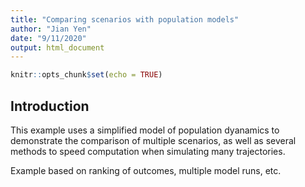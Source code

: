 ---
title: "Comparing scenarios with population models"
author: "Jian Yen"
date: "9/11/2020"
output: html_document
---

```{r setup, include=FALSE}
knitr::opts_chunk$set(echo = TRUE)
```

## Introduction

This example uses a simplified model of population dyanamics to demonstrate the comparison of multiple scenarios, as well as several methods to speed computation when simulating many trajectories.

Example based on ranking of outcomes, multiple model runs, etc.
